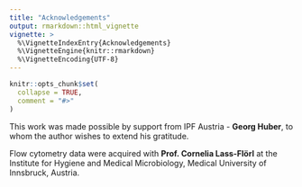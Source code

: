```yaml
---
title: "Acknowledgements"
output: rmarkdown::html_vignette
vignette: >
  %\VignetteIndexEntry{Acknowledgements}
  %\VignetteEngine{knitr::rmarkdown}
  %\VignetteEncoding{UTF-8}
---
```


```r
knitr::opts_chunk$set(
  collapse = TRUE,
  comment = "#>"
)
```

This work was made possible by support from IPF Austria - **Georg Huber**, to whom the author wishes to extend his gratitude.

Flow cytometry data were acquired with **Prof. Cornelia Lass-Flörl** at the Institute for Hygiene and Medical Microbiology, Medical University of Innsbruck, Austria.
